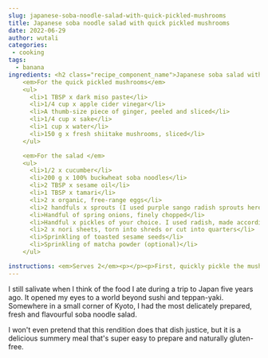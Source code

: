 ```yaml
---
slug: japanese-soba-noodle-salad-with-quick-pickled-mushrooms
title: Japanese soba noodle salad with quick pickled mushrooms
date: 2022-06-29
author: wutali
categories:
 - cooking
tags:
  - banana
ingredients: <h2 class="recipe_component_name">Japanese soba salad with pickled mushrooms</h2>
    <em>For the quick pickled mushrooms</em>
    <ul>
      <li>1 TBSP x dark miso paste</li> 
      <li>1/4 cup x apple cider vinegar</li> 
      <li>A thumb-size piece of ginger, peeled and sliced</li> 
      <li>1/4 cup x sake</li> 
      <li>1 cup x water</li> 
      <li>150 g x fresh shiitake mushrooms, sliced</li> 
    </ul>

    <em>For the salad </em>
    <ul> 
      <li>1/2 x cucumber</li>
      <li>200 g x 100% buckwheat soba noodles</li>
      <li>2 TBSP x sesame oil</li>
      <li>1 TBSP x tamari</li>
      <li>2 x organic, free-range eggs</li>
      <li>2 handfuls x sprouts (I used purple sango radish sprouts here)</li>
      <li>Handful of spring onions, finely chopped</li>
      <li>Handful x pickles of your choice. I used radish, made according to <a href="http://181.224.135.31/~cookin65/easy-dill-cucumber-pickles/">this recipe</a></li>
      <li>2 x nori sheets, torn into shreds or cut into quarters</li>
      <li>Sprinkling of toasted sesame seeds</li>
      <li>Sprinkling of matcha powder (optional)</li> 
    </ul>

instructions: <em>Serves 2</em><p></p><p>First, quickly pickle the mushrooms by bringing the miso, vinegar, ginger, sake and water to a gentle boil in a small pot, whisking as you go to break down the miso. Once the mixture is boiling, add the mushrooms and stir to cover them in the liquid. Remove from the heat and leave the mushrooms and liquid to cool down.</p><p>Create cucumber ribbons by peeling strips of the flesh (and skin if you're fine using it; I do) vertically. Once you get to the core, switch sides. You'll be left with the watery middle, which I freeze (a tip from my foodie crush Anna Jones) and add to my water bottle during the summer for cucumbery freshness. Set the cucumber ribbons aside.</p><p>Cook the noodles according to the packet instructions. I usually go 1 minute below the recommendation so they're slightly more al dente. Bring a second pot filled with plenty of water to the boil for the eggs.</p><p>When the noodles are done, rinse under cold water, then drain. Grab two individual serving bowls and place half the noodles and half the cucumber in each. Drizzle each with 1 tablespoon of sesame oil and 1/2 tablespoon of tamari, then toss to combine.</p><p>Once the water for the eggs has come to a rolling boil, carefully use a spoon to place the eggs in the pot. Cook for 6 minutes, then plunge into cold water. Once the eggs are cool enough to handle, peel and cut in half.</p><p>Drain the mushrooms, keeping their soaking liquid to the side for later. Place half the mushrooms in each serving bowl, and top with the sprouts, spring onions and pickles. Tuck the nori into the side or use as a garnish. Finish with a sprinkling of toasted sesame seeds and a touch of matcha, if you like.</p><p>Pour over 1/4 cup of the reserved mushroom liquid to start with, keeping the rest at the table if you want to add more later. If not, it'll keep in the fridge for a few days and can be used as a dressing for other Asian-style salads.</p>
---
```

I still salivate when I think of the food I ate during a trip to Japan five years ago. It opened my eyes to a world beyond sushi and teppan-yaki. Somewhere in a small corner of Kyoto, I had the most delicately prepared, fresh and flavourful soba noodle salad.

I won't even pretend that this rendition does that dish justice, but it is a delicious summery meal that's super easy to prepare and naturally gluten-free.